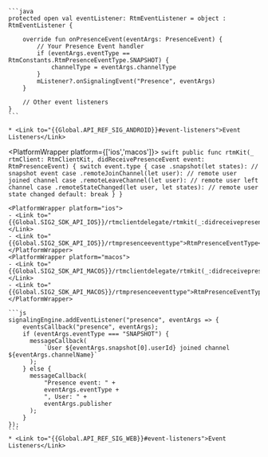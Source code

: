 <PlatformWrapper platform='android'>

    ```java
    protected open val eventListener: RtmEventListener = object : RtmEventListener {

        override fun onPresenceEvent(eventArgs: PresenceEvent) {
            // Your Presence Event handler
            if (eventArgs.eventType == RtmConstants.RtmPresenceEventType.SNAPSHOT) {
                channelType = eventArgs.channelType
            }
            mListener?.onSignalingEvent("Presence", eventArgs)
        }

        // Other event listeners
    }
    ```
    
    * <Link to="{{Global.API_REF_SIG_ANDROID}}#event-listeners">Event Listeners</Link>

</PlatformWrapper>

<PlatformWrapper platform={['ios','macos']}>
    ```swift
    public func rtmKit(_ rtmClient: RtmClientKit, didReceivePresenceEvent event: RtmPresenceEvent) {
        switch event.type {
        case .snapshot(let states):
            // snapshot event
        case .remoteJoinChannel(let user):
            // remote user joined channel
        case .remoteLeaveChannel(let user):
            // remote user left channel
        case .remoteStateChanged(let user, let states):
            // remote user state changed
        default: break
        }
    }
    ```

    <PlatformWrapper platform="ios">
    - <Link to="{{Global.SIG2_SDK_API_IOS}}/rtmclientdelegate/rtmkit(_:didreceivepresenceevent:)-2w28u">rtmKit(_:didReceivePresenceEvent:)</Link>
    - <Link to="{{Global.SIG2_SDK_API_IOS}}/rtmpresenceeventtype">RtmPresenceEventType</Link>
    </PlatformWrapper>
    <PlatformWrapper platform="macos">
    - <Link to="{{Global.SIG2_SDK_API_MACOS}}/rtmclientdelegate/rtmkit(_:didreceivepresenceevent:)-2w28u">rtmKit(_:didReceivePresenceEvent:)</Link>
    - <Link to="{{Global.SIG2_SDK_API_MACOS}}/rtmpresenceeventtype">RtmPresenceEventType</Link>
    </PlatformWrapper>
</PlatformWrapper>

<PlatformWrapper platform = 'web'>

    ```js
    signalingEngine.addEventListener("presence", eventArgs => {
        eventsCallback("presence", eventArgs);
        if (eventArgs.eventType === "SNAPSHOT") {
          messageCallback(
              `User ${eventArgs.snapshot[0].userId} joined channel ${eventArgs.channelName}`
          );
        } else {
          messageCallback(
              "Presence event: " +
              eventArgs.eventType +
              ", User: " +
              eventArgs.publisher
          );
        }
    });
    ```
    * <Link to="{{Global.API_REF_SIG_WEB}}#event-listeners">Event Listeners</Link>
</PlatformWrapper>

